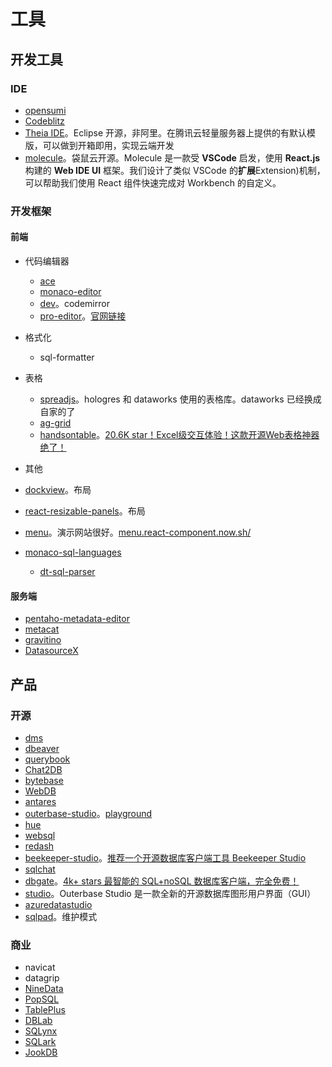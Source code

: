 # 工具

## 开发工具

### IDE

* [opensumi](https://opensumi.com/zh)
* [Codeblitz](https://codeblitz.opensumi.com/zh)
* [Theia IDE](https://theia-ide.org/)。Eclipse 开源，非阿里。在腾讯云轻量服务器上提供的有默认模版，可以做到开箱即用，实现云端开发
* [molecule](https://github.com/DTStack/molecule)。袋鼠云开源。Molecule 是一款受 **VSCode** 启发，使用 **React.js** 构建的 **Web IDE UI** 框架。我们设计了类似 VSCode 的**扩展**Extension)机制，可以帮助我们使用 React 组件快速完成对 Workbench 的自定义。

### 开发框架

#### 前端

* 代码编辑器
  * [ace](https://github.com/ajaxorg/ace)
  * [monaco-editor](https://github.com/microsoft/monaco-editor)
  * [dev](https://github.com/codemirror/dev)。codemirror
  * [pro-editor](https://github.com/ant-design/pro-editor)。[官网链接](https://pro-editor.antdigital.dev/zh-CN)

* 格式化
  * sql-formatter

* 表格
  * [spreadjs](https://www.grapecity.com.cn/developer/spreadjs)。hologres 和 dataworks 使用的表格库。dataworks 已经换成自家的了
  * [ag-grid](https://github.com/ag-grid/ag-grid)
  * [handsontable](https://github.com/handsontable/handsontable)。[20.6K star！Excel级交互体验！这款开源Web表格神器绝了！](https://mp.weixin.qq.com/s?__biz=Mzk0MjcxOTM2Nw==&mid=2247490372&idx=1&sn=65458cfe9eeff1871a50b97ac1c3fd43&chksm=c2c4d5804b94aea86f4575f3a34f8e98a6842136a3ba4fabb604fc21da92c7f1ec480ef4671e&mpshare=1&scene=1&srcid=0408t4dQPVOofT9mnYYm4PjG&sharer_shareinfo=271a0da6260c7008e68f048df7eae677&sharer_shareinfo_first=c26368e8e527055f8b6ba1f086a7bbf2&version=4.1.10.99312&platform=mac#rd)

* 其他
* [dockview](https://github.com/mathuo/dockview)。布局
* [react-resizable-panels](https://github.com/bvaughn/react-resizable-panels)。布局
* [menu](https://github.com/react-component/menu)。演示网站很好。[menu.react-component.now.sh/](https://menu.react-component.now.sh/)
* [monaco-sql-languages](https://github.com/DTStack/monaco-sql-languages)
  * [dt-sql-parser](https://github.com/DTStack/dt-sql-parser)

#### 服务端

* [pentaho-metadata-editor](https://github.com/pentaho/pentaho-metadata-editor)
* [metacat](https://github.com/Netflix/metacat)
* [gravitino](https://github.com/apache/gravitino)
* [DatasourceX](https://github.com/DTStack/DatasourceX)

## 产品

### 开源

* [dms](https://github.com/basedt/dms)
* [dbeaver](https://github.com/dbeaver/dbeaver)
* [querybook](https://github.com/pinterest/querybook)
* [Chat2DB](https://github.com/chat2db/Chat2DB)
* [bytebase](https://github.com/bytebase/bytebase)
* [WebDB](https://github.com/WebDB-App/app)
* [antares](https://github.com/antares-sql/antares)
* [outerbase-studio](https://github.com/outerbase/studio)。[playground](https://libsqlstudio.com/playground/client)
* [hue](https://github.com/cloudera/hue)
* [websql](https://gitee.com/boy_0214/websql)
* [redash](https://github.com/getredash/redash)
* [beekeeper-studio](https://github.com/beekeeper-studio/beekeeper-studio)。[推荐一个开源数据库客户端工具 Beekeeper Studio](https://mp.weixin.qq.com/s?__biz=MzAxNTMzNDQxNQ==&mid=2247484272&idx=1&sn=4126f2dbcada1913277153a194f820e9&chksm=9b84ee10acf367063e6ee89b953522da4916953b30705201e8de1435123bddc540534cd6b2e9&mpshare=1&scene=1&srcid=0306xMvoxhjwG4mhXFFVCZsV&sharer_shareinfo=2ce66f906c6177d0737b5a6c58238a40&sharer_shareinfo_first=a5ec4b383159220b1ff2895ec493743f&version=4.1.10.99312&platform=mac#rd)
* [sqlchat](https://github.com/sqlchat/sqlchat)
* [dbgate](https://github.com/dbgate/dbgate)。[4k+ stars 最智能的 SQL+noSQL 数据库客户端，完全免费！](https://mp.weixin.qq.com/s?__biz=Mzg3ODUzMjI5Ng==&mid=2247497967&idx=1&sn=5fe342a437c65d893d4f5ff7e186d4e5&chksm=cf10fb48f867725ecd92e5d60a498bd29ac84797c093fe1cc021015c5ef2dd385845d9e0a8fb&mpshare=1&scene=1&srcid=0303163GaVcKXp5gn7b9KoRR&sharer_shareinfo=799dda35c6473f086b8ff577ba0317fa&sharer_shareinfo_first=ef006479280b02193a93a40c6d336bcc&version=4.1.10.99312&platform=mac#rd)
* [studio](https://github.com/outerbase/studio)。Outerbase Studio 是一款全新的开源数据库图形用户界面（GUI）
* [azuredatastudio](https://github.com/microsoft/azuredatastudio)
* [sqlpad](https://github.com/sqlpad/sqlpad)。维护模式

### 商业

* navicat
* datagrip
* [NineData](https://www.ninedata.cloud/docker)
* [PopSQL](https://popsql.com/)
* [TablePlus](https://tableplus.com/)
* [DBLab](https://dblab.ai/)
* [SQLynx](https://www.maicongs.com/zh-cn/document/online-sqlynx-document/)
* [SQLark](https://www.sqlark.com/)
* [JookDB](https://jookdb.com/)
